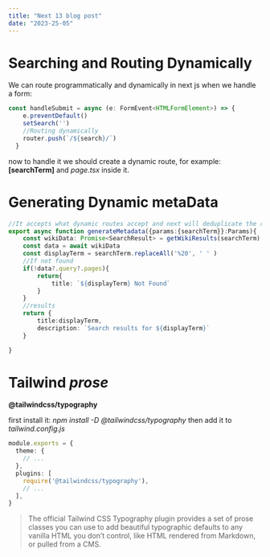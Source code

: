 ```yaml
---
title: "Next 13 blog post"
date: "2023-25-05"
---
```


# Searching and Routing Dynamically
We can route programmatically and dynamically in next js when we handle a form:

```typescript
const handleSubmit = async (e: FormEvent<HTMLFormElement>) => {
    e.preventDefault()
    setSearch('')
    //Routing dynamically
    router.push(`/${search}/`)
  }
```
now to handle it we should create a dynamic route, for example: **[searchTerm]** and _page.tsx_ inside it.

# Generating Dynamic metaData

```typescript
//It accepts what dynamic routes accept and next will deduplicate the request
export async function generateMetadata({params:{searchTerm}}:Params){
    const wikiData: Promise<SearchResult> = getWikiResults(searchTerm)
    const data = await wikiData
    const displayTerm = searchTerm.replaceAll('%20', ' ' )
    //If not found
    if(!data?.query?.pages){
        return{
            title: `${displayTerm} Not Found`
        }
    }
    //results
    return {
        title:displayTerm,
        description: `Search results for ${displayTerm}`
    }

}
```

# Tailwind _prose_
**@tailwindcss/typography**

first install it: _npm install -D @tailwindcss/typography_
then add it to _tailwind.config.js_
```typescript
module.exports = {
  theme: {
    // ...
  },
  plugins: [
    require('@tailwindcss/typography'),
    // ...
  ],
}
```

>The official Tailwind CSS Typography plugin provides a set of prose classes you can use to add beautiful typographic defaults to any vanilla HTML you don’t control, like HTML rendered from Markdown, or pulled from a CMS.

